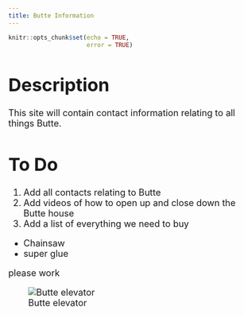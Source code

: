 ```yaml
---
title: Butte Information
---
```


```r
knitr::opts_chunk$set(echo = TRUE,
                      error = TRUE)
```
<font size = 4>

# Description

This site will contain contact information relating to all things Butte.


# To Do

1. Add all contacts relating to Butte
1. Add videos of how to open up and close down the Butte house
1. Add a list of everything we need to buy
  * Chainsaw
  * super glue

  

please work

![Butte elevator](Images/elevator.png)

</font>